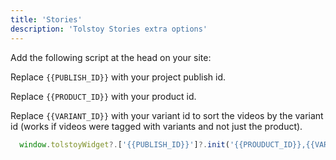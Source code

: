 ```yaml
---
title: 'Stories'
description: 'Tolstoy Stories extra options'
---
```



Add the following script at the head on your site:

Replace `{{PUBLISH_ID}}` with your project publish id.

Replace `{{PRODUCT_ID}}` with your product id.

Replace `{{VARIANT_ID}}` with your variant id to sort the videos by the variant id (works if videos were tagged with variants and not just the product).



```javascript
  window.tolstoyWidget?.['{{PUBLISH_ID}}']?.init('{{PROUDUCT_ID}},{{VARIANT_ID}}')
```